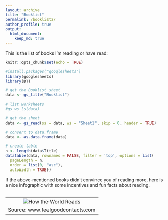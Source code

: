```yaml
---
layout: archive
title: "Booklist"
permalink: /booklist2/
author_profile: true
output:
  html_document:
    keep_md: true
---
```


This is the list of books I’m reading or have read:

```r
knitr::opts_chunk$set(echo = TRUE)
```

```r
#install.packages("googlesheets")
library(googlesheets)
library(DT)
```

```r
# get the Booklist sheet
data <- gs_title("Booklist")

# list worksheets
#gs_ws_ls(data)

# get the sheet
data <- gs_read(ss = data, ws = "Sheet1", skip = 0, header = TRUE)

# convert to data.frame
data <- as.data.frame(data)

# create table
n <- length(data$Title)
datatable(data, rownames = FALSE, filter = 'top', options = list(
  pageLength = n,
  order = list(0, "asc"),
  autoWidth = TRUE))
```

If the above-mentioned books didn't convince you of reading more, here is a nice infographic with some incentives and fun facts about reading.

<table cellpadding="0" cellspacing="0" class="tr-caption-container" style="float: left; margin-right: 1em; text-align: center;"><tbody>
<tr><td style="text-align: center;"><img alt="How the World Reads" border="0" src="https://feelgoodcontacts.com/blog/blogimages/read1592016.jpg" title="How the World Reads" /></td></tr>
<tr><td class="tr-caption" style="text-align: center;">Source: www.feelgoodcontacts.com</td></tr>
</tbody></table>



